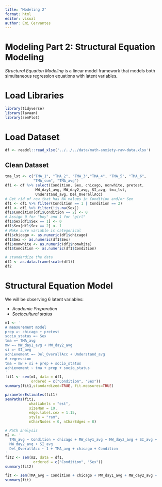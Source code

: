 ```yaml
---
title: "Modeling 2"
format: html
editor: visual
author: Emi Cervantes
---
```


# Modeling Part 2: Structural Equation Modeling

*Structural Equation Modeling* is a linear model framework that models both simultaneous regression equations with latent variables.

# Load Libraries

```r
library(tidyverse)
library(lavaan)
library(semPlot)
```

# Load Dataset

```r
df <- readxl::read_xlsx('../../../data/math-anxiety-raw-data.xlsx')
```

## Clean Dataset

```r
tma_lst <- c("TMA_1", "TMA_2", "TMA_3","TMA_4", "TMA_5", "TMA_6",
             "TMA_sum", "TMA_avg")
df1 <- df %>% select(Condition, Sex, chicago, nonwhite, pretest,
              MW_day1_avg, MW_day2_avg, SI_avg, tma_lst,
              Understand_avg, Del_OverallAcc)
# Get rid of row that has NA values in Condition and/or Sex
df1 <- df1 %>% filter(Condition == 1 | Condition == 2)
df1 <- df1 %>% filter(!is.na(Sex))
df1$Condition[df1$Condition == 2] <- 0
# Assign 0 for "boy" and 1 for "girl"
df1$Sex[df1$Sex == 1] <- 0
df1$Sex[df1$Sex == 2] <- 1
# Make sure variable is categorical
df1$chicago <- as.numeric(df1$chicago)
df1$Sex <- as.numeric(df1$Sex)
df1$nonwhite <- as.numeric(df1$nonwhite)
df1$Condition <- as.numeric(df1$Condition)
```

```r
# standardize the data
df2 <- as.data.frame(scale(df1))
df2
```


# Structural Equation Model

We will be observing 6 latent variables:

*   *Academic Preparation*
*   *Sociocultural status*

```r
m1 <- '
# measurement model
prep =~ chicago + pretest
socio_status =~ Sex
tma =~ TMA_avg
mw =~ MW_day1_avg + MW_day2_avg
si =~ SI_avg
achievement =~ Del_OverallAcc + Understand_avg
# regression
tma ~ mw + si + prep + socio_status
achievement ~ tma + prep + socio_status
'
fit1 <- sem(m1, data = df1,
            ordered = c("Condition", "Sex"))
summary(fit1,standardized=TRUE, fit.measures=TRUE)
```

```r
parameterEstimates(fit1)
semPaths(fit1,
           whatLabels = "est",
           sizeMan = 10,
           edge.label.cex = 1.15,
           style = "ram",
           nCharNodes = 0, nCharEdges = 0)
```

```r
# Path analysis
m2 <- '
  TMA_avg ~ Condition + chicago + MW_day1_avg + MW_day2_avg + SI_avg + 
  MW_day2_avg + SI_avg
  Del_OverallAcc ~ 1 + TMA_avg + chicago + Condition
'
fit2 <- sem(m2, data = df1,
             ordered = c("Condition", "Sex"))
summary(fit2)
```

```r
fit <- sem(TMA_avg ~ Condition + chicago + MW_day1_avg + MW_day2_avg + SI_avg, data = df1)
summary(fit)
```

